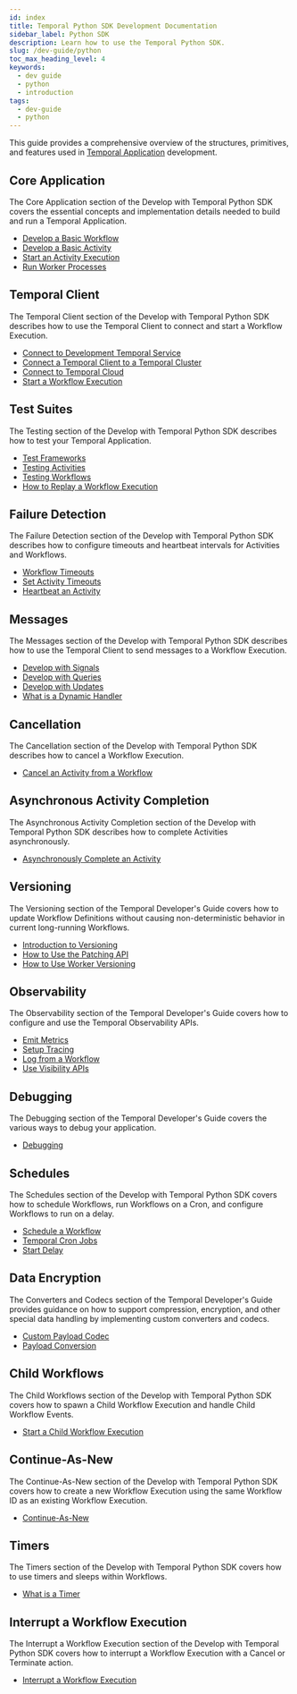 ```yaml
---
id: index
title: Temporal Python SDK Development Documentation
sidebar_label: Python SDK
description: Learn how to use the Temporal Python SDK.
slug: /dev-guide/python
toc_max_heading_level: 4
keywords:
  - dev guide
  - python
  - introduction
tags:
  - dev-guide
  - python
---
```


This guide provides a comprehensive overview of the structures, primitives, and features used in [Temporal Application](/temporal#temporal-application) development.

## Core Application

The Core Application section of the Develop with Temporal Python SDK covers the essential concepts and implementation details needed to build and run a Temporal Application.

- [Develop a Basic Workflow](/develop/python/core-application#develop-workflows)
- [Develop a Basic Activity](/develop/python/core-application#develop-activities)
- [Start an Activity Execution](/develop/python/core-application#activity-execution)
- [Run Worker Processes](/develop/python/core-application#run-a-dev-worker)

## Temporal Client

The Temporal Client section of the Develop with Temporal Python SDK describes how to use the Temporal Client to connect and start a Workflow Execution.

- [Connect to Development Temporal Service](/develop/python/temporal-clients#connect-to-development-service)
- [Connect a Temporal Client to a Temporal Cluster](/develop/python/temporal-clients#connect-to-a-dev-cluster)
- [Connect to Temporal Cloud](/develop/python/temporal-clients#connect-to-temporal-cloud)
- [Start a Workflow Execution](/develop/python/temporal-clients#start-workflow-execution)

## Test Suites

The Testing section of the Develop with Temporal Python SDK describes how to test your Temporal Application.

- [Test Frameworks](/develop/python/test-suites#test-frameworks)
- [Testing Activities](/develop/python/test-suites#test-activities)
- [Testing Workflows](/develop/python/test-suites#test-workflows)
- [How to Replay a Workflow Execution](/develop/python/test-suites#replay)

## Failure Detection

The Failure Detection section of the Develop with Temporal Python SDK describes how to configure timeouts and heartbeat intervals for Activities and Workflows.

- [Workflow Timeouts](/develop/python/failure-detection#workflow-timeouts)
- [Set Activity Timeouts](/develop/python/failure-detection#activity-timeouts)
- [Heartbeat an Activity](/develop/python/failure-detection#activity-heartbeats)

## Messages

The Messages section of the Develop with Temporal Python SDK describes how to use the Temporal Client to send messages to a Workflow Execution.

- [Develop with Signals](/develop/python/messages#signals)
- [Develop with Queries](/develop/python/messages#queries)
- [Develop with Updates](/develop/python/messages#updates)
- [What is a Dynamic Handler](/develop/python/messages#dynamic-handler)

## Cancellation

The Cancellation section of the Develop with Temporal Python SDK describes how to cancel a Workflow Execution.

- [Cancel an Activity from a Workflow](/develop/python/cancellation#cancel-an-activity)

## Asynchronous Activity Completion

The Asynchronous Activity Completion section of the Develop with Temporal Python SDK describes how to complete Activities asynchronously.

- [Asynchronously Complete an Activity](/develop/python/asynchronous-activity-completion#asynchronously-complete-an-activity)

## Versioning

The Versioning section of the Temporal Developer's Guide covers how to update Workflow Definitions without causing non-deterministic behavior in current long-running Workflows.

- [Introduction to Versioning](/develop/python/versioning#introduction-to-versioning)
- [How to Use the Patching API](/develop/python/versioning#python-sdk-patching-api)
- [How to Use Worker Versioning](/develop/python/versioning#worker-versioning)

## Observability

The Observability section of the Temporal Developer's Guide covers how to configure and use the Temporal Observability APIs.

- [Emit Metrics](/develop/python/observability#metrics)
- [Setup Tracing](/develop/python/observability#tracing)
- [Log from a Workflow](/develop/python/observability#logging)
- [Use Visibility APIs](/develop/python/observability#visibility)

## Debugging

The Debugging section of the Temporal Developer's Guide covers the various ways to debug your application.

- [Debugging](/develop/python/debugging#debug)

## Schedules

The Schedules section of the Develop with Temporal Python SDK covers how to schedule Workflows, run Workflows on a Cron, and configure Workflows to run on a delay.

- [Schedule a Workflow](/develop/python/schedules#schedule-a-workflow)
- [Temporal Cron Jobs](/develop/python/schedules#temporal-cron-jobs)
- [Start Delay](/develop/python/schedules#start-delay)

## Data Encryption

The Converters and Codecs section of the Temporal Developer's Guide provides guidance on how to support compression, encryption, and other special data handling by implementing custom converters and codecs.

- [Custom Payload Codec](/develop/python/data-encryption#custom-payload-codec)
- [Payload Conversion](/develop/python/data-encryption#payload-conversion)

## Child Workflows

The Child Workflows section of the Develop with Temporal Python SDK covers how to spawn a Child Workflow Execution and handle Child Workflow Events.

- [Start a Child Workflow Execution](/develop/python/child-workflows)

## Continue-As-New

The Continue-As-New section of the Develop with Temporal Python SDK covers how to create a new Workflow Execution using the same Workflow ID as an existing Workflow Execution.

- [Continue-As-New](/develop/python/continue-as-new)

## Timers

The Timers section of the Develop with Temporal Python SDK covers how to use timers and sleeps within Workflows.

- [What is a Timer](/develop/python/timers)

## Interrupt a Workflow Execution

The Interrupt a Workflow Execution section of the Develop with Temporal Python SDK covers how to interrupt a Workflow Execution with a Cancel or Terminate action.

- [Interrupt a Workflow Execution](/develop/python/interrupt-a-workflow-execution)